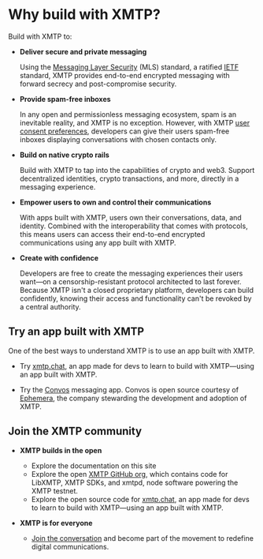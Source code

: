 # Why build with XMTP?

Build with XMTP to:

- **Deliver secure and private messaging**

    Using the [Messaging Layer Security](/protocol/security) (MLS) standard, a ratified [IETF](https://www.ietf.org/about/introduction/) standard, XMTP provides end-to-end encrypted messaging with forward secrecy and post-compromise security.

- **Provide spam-free inboxes**

    In any open and permissionless messaging ecosystem, spam is an inevitable reality, and XMTP is no exception. However, with XMTP [user consent preferences](/inboxes/user-consent/user-consent), developers can give their users spam-free inboxes displaying conversations with chosen contacts only.

- **Build on native crypto rails**
    
    Build with XMTP to tap into the capabilities of crypto and web3. Support decentralized identities, crypto transactions, and more, directly in a messaging experience.

- **Empower users to own and control their communications**

    With apps built with XMTP, users own their conversations, data, and identity. Combined with the interoperability that comes with protocols, this means users can access their end-to-end encrypted communications using any app built with XMTP.
    
- **Create with confidence**

    Developers are free to create the messaging experiences their users want—on a censorship-resistant protocol architected to last forever. Because XMTP isn't a closed proprietary platform, developers can build confidently, knowing their access and functionality can't be revoked by a central authority.

## Try an app built with XMTP

One of the best ways to understand XMTP is to use an app built with XMTP.

- Try [xmtp.chat](https://xmtp.chat/), an app made for devs to learn to build with XMTP—using an app built with XMTP.

- Try the [Convos](https://www.convos.org/) messaging app. Convos is open source courtesy of [Ephemera](https://ephemerahq.com/), the company stewarding the development and adoption of XMTP.

## Join the XMTP community

- **XMTP builds in the open**

    - Explore the documentation on this site
    - Explore the open [XMTP GitHub org](https://github.com/xmtp), which contains code for LibXMTP, XMTP SDKs, and xmtpd, node software powering the XMTP testnet.
    - Explore the open source code for [xmtp.chat](https://github.com/xmtp/xmtp-js/tree/main/apps/xmtp.chat), an app made for devs to learn to build with XMTP—using an app built with XMTP.

- **XMTP is for everyone**

    - [Join the conversation](https://community.xmtp.org/) and become part of the movement to redefine digital communications.
